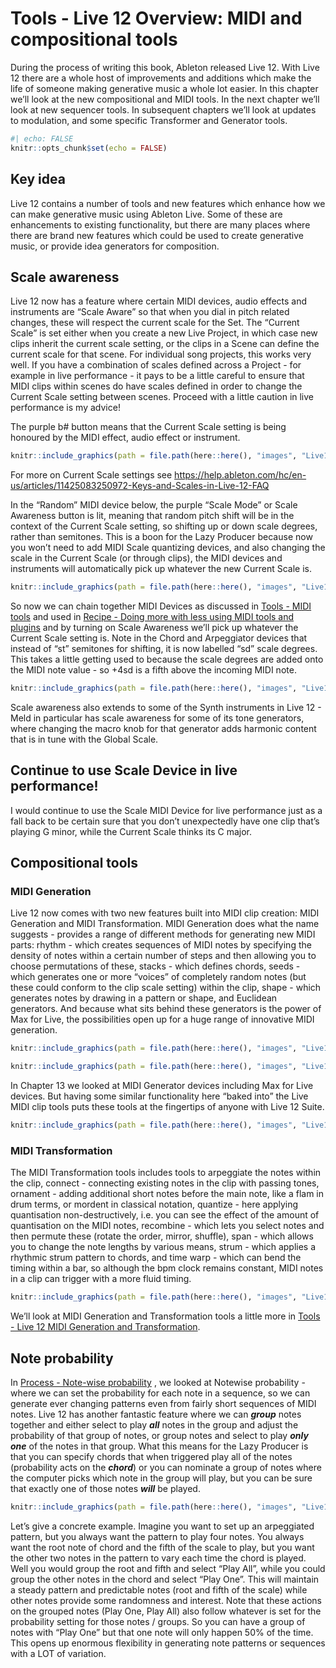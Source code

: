 # Tools - Live 12 Overview: MIDI and compositional tools {#Chapter-030-Tools-Live12_Intro}

During the process of writing this book, Ableton released Live 12. With Live 12 there are a whole host of improvements and additions which make the life of someone making generative music a whole lot easier. In this chapter we'll look at the new compositional and MIDI tools. In the next chapter we'll look at new sequencer tools. In subsequent chapters we'll look at updates to modulation, and some specific Transformer and Generator tools.

```r
#| echo: FALSE
knitr::opts_chunk$set(echo = FALSE)
```

::: callout-tip
## Key idea

Live 12 contains a number of tools and new features which enhance how we can make generative music using Ableton Live. Some of these are enhancements to existing functionality, but there are many places where there are brand new features which could be used to create generative music, or provide idea generators for composition.
:::

## Scale awareness

Live 12 now has a feature where certain MIDI devices, audio effects and instruments are "Scale Aware" so that when you dial in pitch related changes, these will respect the current scale for the Set. The "Current Scale" is set either when you create a new Live Project, in which case new clips inherit the current scale setting, or the clips in a Scene can define the current scale for that scene. For individual song projects, this works very well. If you have a combination of scales defined across a Project - for example in live performance - it pays to be a little careful to ensure that MIDI clips within scenes do have scales defined in order to change the Current Scale setting between scenes. Proceed with a little caution in live performance is my advice!

The purple b# button means that the Current Scale setting is being honoured by the MIDI effect, audio effect or instrument.

```r
knitr::include_graphics(path = file.path(here::here(), "images", "Live12_Scale.png"))
```

For more on Current Scale settings see <https://help.ableton.com/hc/en-us/articles/11425083250972-Keys-and-Scales-in-Live-12-FAQ>

In the "Random" MIDI device below, the purple "Scale Mode" or Scale Awareness button is lit, meaning that random pitch shift will be in the context of the Current Scale setting, so shifting up or down scale degrees, rather than semitones. This is a boon for the Lazy Producer because now you won't need to add MIDI Scale quantizing devices, and also changing the scale in the Current Scale (or through clips), the MIDI devices and instruments will automatically pick up whatever the new Current Scale is.

```r
knitr::include_graphics(path = file.path(here::here(), "images", "Live12_Random_ScaleAware.png"))
```

So now we can chain together MIDI Devices as discussed in [Tools - MIDI tools](#Chapter-004-Tools-MIDI_tools) and used in [Recipe - Doing more with less using MIDI tools and plugins](#Chapter-006-Recipe-MIDI_tools) and by turning on Scale Awareness we'll pick up whatever the Current Scale setting is. Note in the Chord and Arpeggiator devices that instead of "st" semitones for shifting, it is now labelled "sd" scale degrees. This takes a little getting used to because the scale degrees are added onto the MIDI note value - so +4sd is a fifth above the incoming MIDI note.

```r
knitr::include_graphics(path = file.path(here::here(), "images", "Live12_ScaleAware_MIDI_Devices.png"))
```

Scale awareness also extends to some of the Synth instruments in Live 12 - Meld in particular has scale awareness for some of its tone generators, where changing the macro knob for that generator adds harmonic content that is in tune with the Global Scale.

::: callout-caution
## Continue to use Scale Device in live performance!

I would continue to use the Scale MIDI Device for live performance just as a fall back to be certain sure that you don't unexpectedly have one clip that's playing G minor, while the Current Scale thinks its C major.
:::

## Compositional tools

### MIDI Generation

Live 12 now comes with two new features built into MIDI clip creation: MIDI Generation and MIDI Transformation. MIDI Generation does what the name suggests - provides a range of different methods for generating new MIDI parts: rhythm - which creates sequences of MIDI notes by specifying the density of notes within a certain number of steps and then allowing you to choose permutations of these, stacks - which defines chords, seeds - which generates one or more "voices" of completely random notes (but these could conform to the clip scale setting) within the clip, shape - which generates notes by drawing in a pattern or shape, and Euclidean generators. And because what sits behind these generators is the power of Max for Live, the possibilities open up for a huge range of innovative MIDI generation.

```r
knitr::include_graphics(path = file.path(here::here(), "images", "Live12_MIDIGenerators.png"))
```

```r
knitr::include_graphics(path = file.path(here::here(), "images", "Live12_Max_MIDIGenerator.png"))
```

In Chapter 13 we looked at MIDI Generator devices including Max for Live devices. But having some similar functionality here "baked into" the Live MIDI clip tools puts these tools at the fingertips of anyone with Live 12 Suite.

```r
knitr::include_graphics(path = file.path(here::here(), "images", "Live12_Euclidean_Pattern.png"))
```

### MIDI Transformation

The MIDI Transformation tools includes tools to arpeggiate the notes within the clip, connect - connecting existing notes in the clip with passing tones, ornament - adding additional short notes before the main note, like a flam in drum terms, or mordent in classical notation, quantize - here applying quantisation non-destructively, i.e. you can see the effect of the amount of quantisation on the MIDI notes, recombine - which lets you select notes and then permute these (rotate the order, mirror, shuffle), span - which allows you to change the note lengths by various means, strum - which applies a rhythmic strum pattern to chords, and time warp - which can bend the timing within a bar, so although the bpm clock remains constant, MIDI notes in a clip can trigger with a more fluid timing.

```r
knitr::include_graphics(path = file.path(here::here(), "images", "Live12_MIDI_Transformers.png"))
```

We'll look at MIDI Generation and Transformation tools a little more in 
[Tools - Live 12 MIDI Generation and Transformation](#Chapter-033-Tools-Live12_MIDI_Generation_Transformation).

## Note probability

In [Process - Note-wise probability](#Chapter-002-Process-Note_wise_probability) , we looked at Notewise probability - where we can set the probability for each note in a sequence, so we can generate ever changing patterns even from fairly short sequences of MIDI notes. Live 12 has another fantastic feature where we can ***group*** notes together and either select to play ***all*** notes in the group and adjust the probability of that group of notes, or group notes and select to play ***only one*** of the notes in that group. What this means for the Lazy Producer is that you can specify chords that when triggered play all of the notes (probability acts on the ***chord***) or you can nominate a group of notes where the computer picks which note in the group will play, but you can be sure that exactly one of those notes ***will*** be played.

```r
knitr::include_graphics(path = file.path(here::here(), "images", "Live12_GroupNotes.png"))
```

Let's give a concrete example. Imagine you want to set up an arpeggiated pattern, but you always want the pattern to play four notes. You always want the root note of chord and the fifth of the scale to play, but you want the other two notes in the pattern to vary each time the chord is played. Well you would group the root and fifth and select "Play All", while you could group the other notes in the chord and select "Play One". This will maintain a steady pattern and predictable notes (root and fifth of the scale) while other notes provide some randomness and interest. Note that these actions on the grouped notes (Play One, Play All) also follow whatever is set for the probability setting for those notes / groups. So you can have a group of notes with "Play One" but that one note will only happen 50% of the time. This opens up enormous flexibility in generating note patterns or sequences with a LOT of variation.
